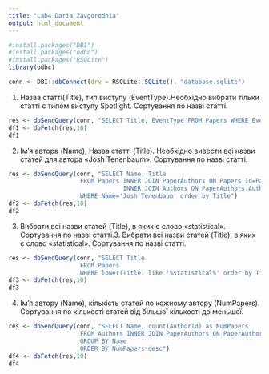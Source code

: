 ```yaml
---
title: "Lab4 Daria Zavgorodnia"
output: html_document
---
```




```r
#install.packages("DBI")
#install.packages("odbc")
#install.packages("RSQLite")
library(odbc)

```



```r

conn <- DBI::dbConnect(drv = RSQLite::SQLite(), "database.sqlite")

```


1. Назва статті(Title), тип виступу (EventType).Необхідно вибрати тільки статті с типом виступу Spotlight. Сортування по назві статті.

```r
res <- dbSendQuery(conn, "SELECT Title, EventType FROM Papers WHERE EventType='Spotlight' order by Title") 
df1 <- dbFetch(res,10)
df1
```

2. Ім’я автора (Name), Назва статті (Title). Необхідно вивести всі назви статей для автора «Josh Tenenbaum». Сортування по назві статті.

```r
res <- dbSendQuery(conn, "SELECT Name, Title 
                    FROM Papers INNER JOIN PaperAuthors ON Papers.Id=PaperAuthors.PaperId 
                                INNER JOIN Authors ON PaperAuthors.AuthorId=Authors.Id 
                    WHERE Name='Josh Tenenbaum' order by Title") 
df2 <- dbFetch(res,10)
df2
```

3. Вибрати всі назви статей (Title), в яких є слово «statistical». Сортування по назві статті.3. Вибрати всі назви статей (Title), в яких є слово «statistical». Сортування по назві статті.

```r
res <- dbSendQuery(conn, "SELECT Title 
                    FROM Papers 
                    WHERE lower(Title) like '%statistical%' order by Title") 
df3 <- dbFetch(res,10)
df3
```

4. Ім’я автору (Name), кількість статей по кожному автору (NumPapers). Сортування по кількості статей від більшої кількості до меньшої.

```r
res <- dbSendQuery(conn, "SELECT Name, count(AuthorId) as NumPapers
                    FROM Authors INNER JOIN PaperAuthors ON PaperAuthors.AuthorId=Authors.Id  
                    GROUP BY Name
                    ORDER BY NumPapers desc")
df4 <- dbFetch(res,10)
df4
```

